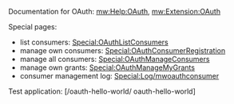Documentation for OAuth: [[mw:Help:OAuth]], [[mw:Extension:OAuth]]

Special pages:
* list consumers: [[Special:OAuthListConsumers]]
* manage own consumers: [[Special:OAuthConsumerRegistration]]
* manage all consumers: [[Special:OAuthManageConsumers]]
* manage own grants: [[Special:OAuthManageMyGrants]]
* consumer management log: [[Special:Log/mwoauthconsumer]]

Test application: [{{SERVER}}/oauth-hello-world/ oauth-hello-world]
